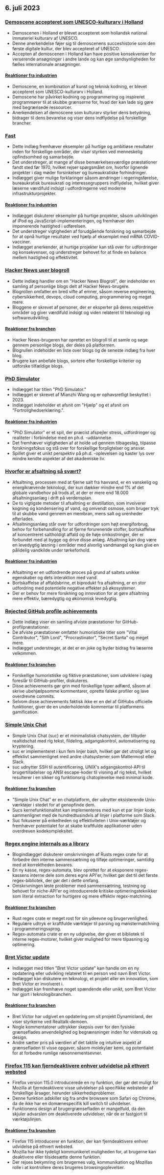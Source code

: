 

<CallToAction />

<Steps>

## 6. juli 2023

### [Demoscene accepteret som UNESCO-kulturarv i Holland](http://demoscene-the-art-of-coding.net/2023/07/03/unescodemoscene-accepted-as-unesco-cultural-heritage-in-the-netherlands/)

- Demoscenen i Holland er blevet accepteret som hollandsk national immateriel kulturarv af UNESCO.
- Denne anerkendelse føjer sig til demoscenens succeshistorie som den første digitale kultur, der blev accepteret af UNESCO.
- Accepten af demoscenen i Holland kan have positive konsekvenser for verserende ansøgninger i andre lande og kan øge sandsynligheden for fælles internationale ansøgninger.

#### [Reaktioner fra industrien](http://news.ycombinator.com/item?id=36597460)

- Demoscene, en kombination af kunst og teknisk kodning, er blevet accepteret som UNESCO-kulturarv i Holland.
- Demoscene har påvirket kodning og programmering og inspireret programmører til at skubbe grænserne for, hvad der kan lade sig gøre med begrænsede ressourcer.
- Anerkendelsen af demoscene som kulturarv styrker dens betydning, bidrager til dens bevarelse og viser dens indflydelse på forskellige brancher.

### [Fast](https://patrickcollison.com/fast)

- Dette indlæg fremhæver eksempler på hurtige og ambitiøse resultater inden for forskellige områder, der viser styrken ved menneskelig opfindsomhed og samarbejde.
- Det understreger, at mange af disse bemærkelsesværdige præstationer fandt sted før 1970, hvilket rejser spørgsmålet om, hvorfor lignende projekter i dag møder forsinkelser og bureaukratiske forhindringer.
- Indlægget giver mulige forklaringer såsom ændringer i regeringsførelse, bureaukratisk bureaukrati og interessegruppers indflydelse, hvilket giver læserne værdifuld indsigt i udfordringerne ved moderne infrastrukturprojekter.

#### [Reaktioner fra industrien](http://news.ycombinator.com/item?id=36605912)

- Indlægget diskuterer eksempler på hurtige projekter, såsom udviklingen af iPod og JavaScript-implementeringen, og fremhæver den imponerende hastighed i udførelsen.
- Det understreger vigtigheden af forudgående forskning og samarbejde for at opnå hurtige resultater ved hjælp af eksemplet med mRNA COVID-vacciner.
- Indlægget anerkender, at hurtige projekter kan stå over for udfordringer og konsekvenser, og understreger behovet for at finde en balance mellem hastighed og effektivitet.

### [Hacker News user blogroll](https://dm.hn)

- Dette indlæg handler om en "Hacker News Blogroll", der indeholder en samling af personlige blogs delt af Hacker News-brugere.
- Blogrollen omfatter en bred vifte af emner, såsom reverse engineering, cybersikkerhed, devops, cloud computing, programmering og meget mere.
- Bloggene er skrevet af personer, der er eksperter på deres respektive områder og giver værdifuld indsigt og viden relateret til teknologi og softwareudvikling.

#### [Reaktioner fra branchen](http://news.ycombinator.com/item?id=36605493)

- Hacker News-brugeren har oprettet en blogroll til at samle og søge gennem personlige blogs, der deles på platformen.
- Blogrullen indeholder en liste over blogs og de seneste indlæg fra hver blog.
- Brugere kan anbefale blogs, sortere efter forskellige kriterier og udforske tilfældige blogs.

### [PhD Simulator](https://research.wmz.ninja/projects/phd/index.html)

- Indlægget har titlen "PhD Simulator."
- Indlægget er skrevet af Mianzhi Wang og er ophavsretligt beskyttet i 2023.
- Indlægget indeholder et afsnit om "Hjælp" og et afsnit om "Fortrolighedserklæring.".

#### [Reaktioner fra industrien](http://news.ycombinator.com/item?id=36597534)

- "PhD Simulator" er et spil, der præcist afspejler stress, udfordringer og realiteter i forbindelse med en ph.d.
  -uddannelse.
- Det fremhæver vigtigheden af at holde ud gennem tilbageslag, tilpasse forskningsfokus og stå over for forskellige forpligtelser og ansvar.
- Spillet giver et unikt perspektiv på ph.d.
  -oplevelsen og kaster lys over mindre kendte aspekter af det akademiske liv.

### [Hvorfor er afsaltning så svært?](https://practical.engineering/blog/2023/6/28/why-is-desalination-so-difficult)

- Afsaltning, processen med at fjerne salt fra havvand, er en vanskelig og energikrævende teknologi, der kun dækker mindre end 1% af det globale vandbehov på trods af, at der er mere end 18.000 afsaltningsanlæg i drift på verdensplan.
- De to vigtigste metoder til afsaltning er destillation, som involverer kogning og kondensering af vand, og omvendt osmose, som bruger tryk til at skubbe vand gennem en membran, mens salt og urenheder efterlades.
- Afsaltningsanlæg står over for udfordringer som højt energiforbrug, behov for forbehandling for at fjerne forurenende stoffer, bortskaffelse af koncentreret saltholdigt affald og de høje omkostninger, der er forbundet med at bygge og drive disse anlæg. Afsaltning kan dog være en levedygtig løsning i områder med alvorlig vandmangel og kan give en pålidelig vandkilde under tørkeforhold.

#### [Reaktioner fra industrien](http://news.ycombinator.com/item?id=36602909)

- Afsaltning er en udfordrende proces på grund af saltets unikke egenskaber og dets interaktion med vand.
- Bortskaffelse af affaldsbrine, et biprodukt fra afsaltning, er en stor udfordring med potentielle negative effekter på økosystemer.
- Der er behov for mere forskning og innovation for at gøre afsaltning mere effektiv, bæredygtig og økonomisk levedygtig.

### [Rejected GitHub profile achievements](https://github.com/Flet/rejected-github-profile-achievements)

- Dette indlæg viser en samling afviste præstationer for GitHub-profilpræstationer.
- De afviste præstationer omfatter humoristiske titler som "Vital Contributor", "Sith Lord", "Procrastinator", "Secret Santa" og meget mere.
- Indlægget understreger, at det er en joke og byder bidrag fra læserne velkommen.

#### [Reaktioner fra branchen](http://news.ycombinator.com/item?id=36607439)

- Forskellige humoristiske og fiktive præstationer, som udviklere i spøg foreslår til GitHub-profiler, diskuteres.
- Disse achievements gør grin med forskellige typer adfærd, såsom at skrive ubehjælpsomme kommentarer, oprette falske profiler og lave overdrevne commits.
- Selvom disse achievements faktisk ikke er en del af GitHubs officielle funktioner, giver de en underholdende kommentar til platformens gamification.

### [Simple Unix Chat](https://the-dam.org/docs/explanations/suc.html)

- Simple Unix Chat (suc) er et minimalistisk chatsystem, der tilbyder realtidschat med rig tekst, fildeling, adgangskontrol, automatisering og kryptering.
- suc er implementeret i kun fem linjer bash, hvilket gør det utroligt let og effektivt sammenlignet med andre chatsystemer som Mattermost eller Slack.
- suc udnytter SSH til autentificering, UNIX's adgangskontrol-API til brugertilladelser og ANSI escape-koder til visning af rig tekst, hvilket resulterer i en sikker og funktionsrig chatoplevelse med minimal kode.

#### [Reaktioner fra branchen](http://news.ycombinator.com/item?id=36594916)

- "Simple Unix Chat" er en chatplatform, der udnytter eksisterende Unix-værktøjer i stedet for at genopfinde dem.
- Sucs kernefunktionalitet kan implementeres med kun et par linjer kode, sammenlignet med de hundredtusindvis af linjer i platforme som Slack.
- Suc fokuserer på enkelheden og effektiviteten i Unix-værktøjer og fremhæver potentialet for at skabe kraftfulde applikationer uden overdreven kodekompleksitet.

### [Regex engine internals as a library](https://blog.burntsushi.net/regex-internals/)

- Blogindlægget diskuterer omskrivningen af Rusts regex crate for at forbedre den interne sammensætning og tilføje optimeringer, samtidig med at korrektheden bevares.
- En ny kasse, regex-automata, blev oprettet for at eksponere regex-kassens interne dele som deres egne API'er, hvilket gør det til det første regex-bibliotek, der gør det i dette omfang.
- Omskrivningen løste problemer med sammensætning, testning og behovet for niche-API'er og introducerede kritiske optimeringsteknikker som literal extraction for hurtigere og mere effektiv regex-matchning.

#### [Reaktioner fra branchen](http://news.ycombinator.com/item?id=36600263)

- Rust regex crate er meget rost for sin ydeevne og brugervenlighed.
- Regulære udtryk er kraftfulde værktøjer til parsing og mønstermatchning i programmeringssprog.
- Regex-automata crate er en ny udgivelse, der giver et bibliotek til interne regex-motorer, hvilket giver mulighed for mere tilpasning og optimering.

### [Bret Victor update](http://worrydream.com/July2023/)

- Indlægget med titlen "Bret Victor update" kan handle om en ny opdatering eller udvikling relateret til en person ved navn Bret Victor.
- Indlægget kan diskutere en teknologi, et projekt eller en innovation, som Bret Victor er involveret i.
- Indlægget kan fremhæve noget spændende eller unikt, som Bret Victor har gjort i teknologibranchen.

#### [Reaktioner fra branchen](http://news.ycombinator.com/item?id=36596095)

- Bret Victor har udgivet en opdatering om sit projekt Dynamicland, der viser styrkerne ved Realtalk-demoen.
- Nogle kommentatorer udtrykker skepsis over for den fysiske grænseflades anvendelighed og begrænsninger inden for videnskab og design.
- Andre sætter pris på værdien af det taktile og intuitive aspekt af grænsefladen til visse opgaver, såsom molekylær kemi, og potentialet for at forbedre rumlige ræsonnementsevner.

### [Firefox 115 kan fjerndeaktivere enhver udvidelse på ethvert websted](https://lapcatsoftware.com/articles/2023/7/1.html)

- Firefox version 115.0 introducerede en ny funktion, der gør det muligt for Mozilla at fjerndeaktivere visse udvidelser på specifikke websteder af forskellige årsager, herunder sikkerhedsproblemer.
- Denne funktion adskiller sig fra andre browsere som Safari og Chrome, da de ikke har en domænespecifik kill switch til udvidelser.
- Funktionens design af brugergrænsefladen er mangelfuld, da den skjuler advarslen om deaktiverede udvidelser, når de er fastgjort til værktøjslinjen.

#### [Reaktioner fra branchen](http://news.ycombinator.com/item?id=36602193)

- Firefox 115 introducerer en funktion, der kan fjerndeaktivere enhver udvidelse på ethvert websted.
- Mozilla har ikke tydeligt kommunikeret muligheden for, at brugerne kan deaktivere eller tilsidesætte denne funktion.
- Der rejses bekymring om brugernes valg, kommunikation og Mozillas rolle i at kontrollere deres brugeres browsingoplevelser.

</Steps>
